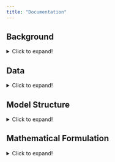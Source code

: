 ```yaml
---
title: "Documentation"
---
```


## Background

<details>
<summary>Click to expand!</summary>

The Grid Optimized Operation Dispatch (GOOD) model was developed by Prof. Alan Jenn to investigate the impact of transportation electrification policies on the electric grid. The first version of the GOOD model relied on a combination of R (pre- and post-processing data) and GAMS (optimization). The present version is open source leveraging Python’s object-oriented programming structure and host of third-party libraries. The model uses Pyomo, a Python optimization package enabling LP, MIP, NLP, and a variety of other problem types.

### Purpose & Target User Group
The model is intended for researchers and policy makers to assess the impact of transportation decarbonization policies on the electric grid. It enables to conduct independent analysis within common modeling framework and shared data inputs to better evaluate the outcomes of different policy approaches.

### Prior Work & Use
The model has been used by Prof. Alan Jenn in prior work, including:

- Alan Jenn. "Emissions of electric vehicles in California's transition to carbon neutrality." Applied Energy. (2023). [DOI](https://doi.org/10.1016/j.apenergy.2023.120974)
- Wanshi Hong, Alan Jenn, and Bin Wang. "Electrified autonomous freight benefit analysis on fleet, infrastructure and grid leveraging Grid-Electrified Mobility (GEM) model.” Applied Energy. (2023) [DOI](https://doi.org/10.1016/j.apenergy.2023.120760)
- Yanning Li, Xinwei Li, and Alan Jenn. "Evaluating the emission benefits of shared autonomous electric vehicle fleets: A case study in California." Applied Energy. (2022). [DOI](https://doi.org/10.1016/j.apenergy.2022.119638)
- Fan Tong, Derek Wolfson, Alan Jenn, Corinne D. Scown, and Maximilian Auffhammer. "Energy consumption and charging load profiles from long-haul truck electrification in the United States." Environmental Research: Infrastructure and Sustainability 1, no. 2 (2021). [DOI](https://doi.org/10.1088/2634-4505/ac186a)
- Fan Tong, Alan Jenn, Derek Wolfson, Corrine Scown, Maximilian Auffhammer. “Health and Climate Impacts from Long-Haul Truck Electrification.” Environmental Science & Technology. (2021). [DOI](https://doi.org/10.1021/acs.est.1c01273)
- Colin JR Sheppard, Alan T. Jenn, Jeffery Buyers Greenblatt, Gordon S. Bauer, and Brian F. Gerke. “Private Versus Shared, Automated Electric Vehicles for US Personal Mobility: Energy Use, Greenhouse Gas Emissions, Grid Integration and Cost Impacts.” Environmental Science & Technology. (2021). [DOI](https://doi.org/10.1021/acs.est.0c06655)
- Alan Jenn, Kyle Clark-Sutton, Michael P. Gallaher, and Jeffrey Petrusa. “Environmental impacts of extreme fast charging.” Environmental Research Letters. (2020). [DOI](https://doi.org/10.1088/1748-9326/ab9870)
- Colin JR Sheppard, Gordon S. Bauer, Brian F. Gerke, Jeffery B. Greenblatt, Alan T. Jenn, and Anand R. Gopal. “A joint optimization scheme for the planning and operations of shared, autonomous, electric vehicle fleets serving mobility on demand”. Transportation Research Record (2019), pp. 1–19. [DOI](https://doi.org/10.1177/0361198119838270)

</details>

## Data
<details>
<summary>Click to expand!</summary>

### Data Sources

The model leverages data from the Environmental Protection Agency’s (EPA) [Emissions & Generation Integrated Database (eGRID)](https://www.epa.gov/egrid), [National Electric Energy Data System (NEEDS)](https://www.epa.gov/power-sector-modeling/national-electric-energy-data-system-needs) database, and [Power Sector Modeling Platform Using IPM](https://www.epa.gov/power-sector-modeling/2023-reference-case). The databases provide the portfolio of generators, their corresponding emission factors, and the capacity and cost of different generation resources for capacity expansion planning. Most of the input parameters are contained within eGRID and NEEDS.

#### eGRID
There is one input from eGRID: power plant characteristics.

**File: egrid2020_data_plants.csv**

This file contains attribute information about power plants in the US. Location information of interest includes:
- `UTLSRVNM` = utility
- `NERC` = NERC region
- `SUBRGN` = NEMS region
- `FIPSST` = State (FIPS code)
- `FIPSCNTY` = County (FIPS code)
- `LAT` = Latitude coordinates
- `LON` = Longitude coordinates
- `PLPRMFL` = Primary fuel
- `PLNOXRTA` = Annual emissions rate of NOx [lb/MWh]
- `PLSO2RTA` = Annual emissions rate of SO2 [lb/MWh]
- `PLCO2RTA` = Annual emissions rate of CO2 [lb/MWh]
- `PLCH4RTA` = Annual emissions rate of CH4 [lb/MWh]
- `PLN2ORTA` = Annual emissions rate of N2O [lb/MWh]

#### NEEDS
There are two primary files for NEEDS: power plant characteristics by IPM region and inter-IPM region transmission capacity and cost.

**File: needs_v617_parsed.csv**

This file contains attribute information about power plants in the US including:
- `RegionName` = IPM region
- `StateName` = State
- `CountyName` = County
- `PlantType` = Plant Type
- `FuelType` = Fuel Type
- `FossilUnit` = Indicator for fossil plant
- `Capacity` = Plant power capacity [MW]
- `Firing` = Type of firing system in coal plants
- `Bottom` = Type of bottom ash in coal plants
- `EMFControls` = Emission factor controls in coal plants
- `FuelCostTotal` = Annual cost of fuel [$]
- `FuelUsedTotal` = Annual volume of fuel used [MMBtu]
- `VOMCostTotal` = Cost of variable operations and maintenance [$/MWh]

Firing, Bottom, and EMFControls are necessary to pair with a separate dataset to get an approximation of the particulate emissions from coal plants.

The eGrid and NEEDS files can be merged via the ORISPL (in eGRID) and ORISCode (in NEEDS) columns, referring to the ORIS ID that is a standardized index for power plants in the United States.

**File: needs_v6_transmission.csv**

This file contains all information related to the parameters *c<sup>transCost</sup>* and *c<sup>transCap</sup>*. All combination of regions that have some capacity or transmission tariff (wheeling costs) are contained within this file. One important thing to note is that the transmission values are not symmetrical, capacity in one direction does not necessarily mean that the same capacity exists in the other direction.

### Data Parsing

#### Understanding fuel types
There are several different columns across the two datasets that provide indicators for what type of fuel a power plant uses to generate electricity. This isn’t entirely straightforward because a power plant can have multiple units or generators, and they may not always use the same fuel. For example, you could have a coal plant that has an oil generator backup (since this can be used to provide on-site power, or to even assist in the startup of the primary boiler). For the most part, the PLPRMFL provides the best sense of this, as it designates the dominant fuel as the primary fuel type for a power plant. However, there are sometimes reporting exemptions for power plants under a certain size, or if they have been exempted from emissions reporting through legacy policies - leading to a few instances of blank fuel types in the eGRID dataset. We can fix these by examining the plant categories in the NEEDS dataset and parsing in the correct fuel type.

#### Fixing fuel costs
For all thermal generators, fuel costs (‘dispatch costs’) are not directly included within the dataset. They are calculated by combining total annual fuel cost, total annual fuel used, and heat rate to produce a cost per MWh.

![Fuel Cost Equation](https://latex.codecogs.com/svg.image?%7Bfuelcost%7D=%5Cleft(%5Cfrac%7BFuelCostTotal%7D%7BFuelUsedTotal%7D%5Cright)%5Ctimes%7BHeatRate%7D)

The fuel costs are further modified to account for generators with $0 fuel costs. First, for simplicity, we set the fuel costs of hydro and pumped storage to 0 and aim to modify constraints on water supply directly through constraints. Second, fossil plants that have reported costs of \$0 for their fuel supply we assign costs of fuel equal to the average cost of the same fuel within the same IPM region (accounting for inter-regional variability in fuel costs). Fuel costs are assigned by sampling the distribution of costs from neighboring regions for the same generator type and mapping the distribution sample to the $0 generators. The sample is grouped by location, generator type, and plant capacity to capture differences in costs due to capacities (e.g., economies of scale). This approach ensures the economic dispatch operation of the model is tied more closely to capacity of plants. If the sampling did not include capacity, then high capacity, $0 generators may have a low-capacity generator cost applied, which would not accurately reflect the different operating conditions due to capacity.

#### Fixing emission rates
Many non-combustion plants have reported emission rates in the eGRID dataset typically due to on-site backup generators. To simplify, the emissions are simply set to 0 for these generators. For fossil plants that do not have information on emission rates, we set emissions to be equivalent to the average plant of the same fuel type with a similar overall capacity and heat rate.

**File: c01s01.pdf - c01s11.pdf**
These series of files provide information on particulate emission rates of different types of plants and allow us to supplement the emissions rates tracked by eGRID with additional information on condensable PM emissions rates. Each .pdf file contains information on the emissions associated with corresponding fuel types, broken down by specific attributes of each generator. The modifications look something like:

#### Aggregating generators
The raw data includes ~19,000 generators across the IPM regions. Including all generators in the model would cause the model to grow exponentially in size and become intractable to solve. To correct this, the generators are aggregated by IPM region grouped around heat rate, emissions rate, and fuel cost. In order retain model fidelity, generators are not aggregated into a single unit or type; for example, all combined cycle natural generators are combined into a single unit within the region. Prior model versions have settled around 5,000 generators across all US IPM regions as the appropriate amount of ensure model tractability and fidelity of results.

Presently, the raw data is condensed to 5,000 generators by creating a node-link graph from each IPM region where each generator is a node and assigning the heat rate, emissions rate, and cost as node characteristics. In general, this approach applies k-means clustering to a graph.  Within the link component,  the ‘distance’ or difference between each nodal element is calculated between the source and target. Next, a weighted distance (difference) function is used to compose all the nodal characteristics into a single metric – ‘weighted distance’. The weighted distance is,

![Weighted Distance Equation](https://latex.codecogs.com/svg.image?%5CLARGE%20e%5E%7B-%5Cleft%5Bw_1%5Ctimes%5Cfrac%7Blink_%7Bemissionsrate%7D%7D%7Blimit_%7Bemissionsrate%7D%7D&plus;w_2%5Ctimes%5Cfrac%7Blink_%7Bheatrate%7D%7D%7Blimit_%7Bheatrate%7D%7D&plus;w_3%5Ctimes%5Cfrac%7Blink_%7Bfuelcost%7D%7D%7Blimit_%7Bfuelcost%7D%7D%5Cright%5D%7D)

where *w<sub>1</sub>*, *w<sub>2</sub>*, and *w<sub>3</sub>* are equal to 1. The links are filtered by setting the maximum ‘distance’ or difference for each metric (emissions rate = 2,000; heat rate = 2,000; fuel costs = 10). The filtering enables a user to flexibly set the limits for which generators should be linked together in each graph. Once the links are filtered, the communities are found using the weighted distance values calculated; communities are groupings of nodes like clusters of data points used in traditional k-means analysis. The communities are found using the networkx.greedy_modularity_communities where weight is set the ‘weighted_distance’. The weighting determines which links should be prioritized when identifying a community. Thus, if the weights (*w<sub>1</sub>*, *w<sub>2</sub>*, and *w<sub>3</sub>*) are changed then a community will be formed that reflects either emissions rate, heat rate, or fuel cost more. For example, if a user wants is performing a model run that requires more specific emissions results, they will decrease the weight placed emissions rate as the exponential decay function will minimize the impact of higher weights and increase the impact of lower weights. The number of communities can be adjusted by changing the resolution. To reached ~5,000 generators, the resolution is set to 1.1.

#### Power Sector Modeling Platform
The Power Sector Modeling Platform provides multiple datasets:

- **File: Table 4-39 Wind Generation Profiles in EPA Platform v6.csv**
This file contains capacity factor information for wind turbines in kWh generation per MW of capacity. This information is broken down by IPM region, resource group, month, day of the month, and hour. This provides information on c^windCF.
- **File: table_2-2_load_duration_curves_used_in_epa_platform_v6.csv**
This file contains information on the demand loads in each IPM region, broken down by month, day, and hour of the year. This provides information on c^demandLoad.
- **File: table_4-38_onshore_regional_potential_wind_capacity_mw_by_trg_and_cost_class_in_epa_platform_v6.csv**
This file contains information on the maximum available wind resource (MW) broken down by IPM region, resource group, and cost class. This provides information on c^windMax.
- **File: table_4-40_capital_cost_adder_for_new_onshore_wind_plants_in_epa_platform_v6.csv**
This file contains information on the capital cost of installing new wind resources ($/MW) broken down by IPM region, resource group, and cost class. This provides information on c^windCost.
- **File: table_4-41_solar_photovoltaic_regional_potential_capacity_mw_by_resource_and_cost_class_in_epa_platform_v6.csv**
This file contains information on the maximum available source resource (MW) broken down by IPM region, resource group, and cost class. This provides information on c^solarMax.
- **File: table_4-43_solar_photovoltaic_generation_profiles_in_epa_platform_v6.csv**
This file contains capacity factor information for solar PV in kWh generation per MW of capacity. This information is broken down by IPM region, resource group, month, day of the month, and hour. This provides information on c^solarCF.
- **File: table_4-44_capital_cost_adder_for_new_solar_pv_plants_in_epa_platform_v6.csv**
This file contains information on the capital cost of installing new solar resources ($/MW) broken down by IPM region, resource group, and cost class. This provides information on c^solarCost.
- **File: Table 3-23 State Power Regulations included in EPA Platform v6.pdf**
This file contains state-level regulations that provide guidance for formation of constraints that allow for the GOOD model to reflect restrictions on operations of power generation units throughout the country. Different constraints are likely needed to capture the variety of regulations.

</details>

## Model Structure
<details>
<summary>Click to expand!</summary>

The GOOD Model leverages the object-oriented structure of Python. Using Pyomo, the model reflects the mathematical formulation—sets, parameters, variables, objectives, and constraints—as Pyomo objects. The model will still utilize Pyomo components—sets, parameters, variables, objective, and constraints. Importantly, all Pyomo does is write a `.lp` file that is passed to a solver (i.e., CBC, Gurobi, HiGHS, etc.). The solver is the component which finds the optimal solution while Pyomo serves as the interface to it. Solvers are either free (CBC, GLPK, HiGHS) or require a commercial license (Gurobi). As this model intends to be open source, it will use a free solver. If a user has access to a commercial solver, they can easily insert it into the model.

### Data Input Pre-processing
Dependencies:
- `pandas`
- `numpy`
- `networkx`
- `json`

### Optimization
Modules:
- `opt_model.py`
- `RegionNode.py`
- `Generator.py`
- `Solar.py`
- `Wind.py`
- `Storage.py`
- `Load.py`
- `Transmission.py`

Dependencies:
- `Pyomo`

The model structure reflects a node-link graph where the nodes are each region, and the links are the transmission lines connecting the regions. Structuring the model as a graph better reflects the physical architecture of the electric grid, and it more easily enables the use of Python objects. The model includes seven objects stored within a similarly named module:

- `RegionNodes`
- `Transmission`
- `Generators`
- `Solar`
- `Wind`
- `Storage`
- `Load`

The objects are accessed by the optimization module (`opt_model.py`). The class parses the data, instantiates the model, creates the region and transmission objects, collects the parameters, variables, objectives, and constraints created in the objects, solves the model, and returns the results (Figure 1).

![GOOD Model structure diagram](good_structure.png)

RegionNodes and Transmission are the primary objects through which the other objects are accessed. Mirroring the mathematical formulation and the physical representation of the grid, each region hosts generators, solar, wind, storage, and load. Pyomo model components (sets, parameters, variables, objective, constraints) are created for each RegionNode by the corresponding object – Generator, Solar, Wind, Storage, or Load. For example, the Generator class handles the generator capacity and cost data translating each into parameters, the generation decision variable, the generation term for the objective function, and generation-specific constraints. A similar process is completed for the Link objects.

Generalizing the model attributes in this way enables more flexible and extensible modeling for future needs. For instance, a user could model specific managed charging approaches or other demand response strategies by adjusting data inputs to the Load class or add a completely new object to handle load modification. Either change could be implemented without significantly impacting other parts of the model.

### Diagnostics
Module:
- `diagnostics.py`

Dependencies:
- `pandas`
- `numpy`
- `matplotlib.pyplot`
- `seaborn`

To validate the model, there are four diagnostic metrics used to compare baseline outputs:
- Total kWh generated
- Total CO2e emitted
- Annual fuel mix
- Supply-demand balancing

The metrics used 2021 data as the baseline from eGRID and NEEDs. The diagnostics metrics are found on [Historical eGRID Data](https://www.epa.gov/egrid/historical-egrid-data):
- Total kWh generated: Summary Tables (xlsx) Table 2
- Total CO2e emitted: Summary Tables (xlsx) Table 1 & Table 2
- Annual fuel mix: Summary Tables (xlsx) Table 2, row 31 ('Generation Resource Mix (percent)')

### Results Processing
Modules:
- `opt_model.py`

Dependencies:
- `matplotlib.pyplot`
- `plotly`
- `pandas`

Model results are generated in the `results()` function within each object—`Generator`, `Solar`, `Wind`, `Storage`, and `Transmissions`. `RegionNode` calls the `results()` function for the region-specific objects. All results are gathered within `opt_model` and appended to the node-link graph data input. Results are accessed via `<variable_assigned_to_model>.results[<region_name>]`.

To enable ease of analysis and use, the module generates the raw results as a `.csv` or `.json` and provides a series of summary plots that can be directly included in a report and examined locally using `plotly` via `streamlit`. The module allows the user to return all plots by region, balancing authority, or state. The default plots display results nationally. The plots included:
- Generation mix
  - Hourly mix as a stacked line plot
  - Annual mix by region as a stacked bar chart
- Emissions rate
  - Hourly mix as a stacked line plot
  - Annual mix by region as stacked bar chart
  - Annual CO2e by region as a shaded map
- Stationary storage operating curve
  - Charged & discharge curve as a line chart by region
- Map of new solar and wind capacity
  - Circles mapped to region varied by size to reflect built capacity

</details>

## Mathematical Formulation
<details>
<summary>Click to expand!</summary>

The mathematical formulation is defined in part by the input data; however, it still reflects still reflects the node-link graph that form the basis of the code structure. There is some balance to this as we think about the generalizability of the model versus what is dictated by the data, we are using so keep this in mind as you consider the model.

### 4.1 Sets

- *g*: Set of all generators. {n~10<sup>3</sup>}
  - *hydro*: A subset of *g*, representing the set of hydroelectric generators.
- *wrc*: Wind resource classes. {n~10<sup>1</sup>}
- *src*: Solar resource classes. {n~10<sup>1</sup>}
- *cc*: Cost classes.
- *t*: Time periods represented in the model, defaulting to hourly. {n~10<sup>3</sup>}
- *r*: Set of regions used in the model, defaulting to IPM regions in most versions. {n~10<sup>2</sup>}
  - *o*, *p*: Alias set of *r*, used for bookkeeping purposes when you need to use the same sets more than once in a single equation (i.e., for transmission when you need to represent "from" and "to").

Importantly, *r* is represented as each RegionNode object and is not used as a typical index set. Instead, region-specific parameters, decision variables, objective terms, and constraints are created. The pyomo object names contain each region name. For example, the generation decision variable is names model.[r]\_generation where r is the name of the IPM region. When reviewing the parameters, objective function, and constraints, *r* should be interpreted as an object whereas all other sets can be interpreted as traditional sets.

*wrc* and *src* reflect the quality –  “really good”, “good”, “okay”, “somewhat bad”, “really bad” and amount of solar irradiation and wind resources. The input data provide distinctions for capacity factors, costs of generation, and transmission costs for different classes of these resources in each of the regions, thus giving much more accurate representation of renewable resources.

Within the model, the sets are represented as the model object name – *model* – followed by the set name. For example, the time set is *model.t*.

There are several additional sets that can be incorporated depending on the scenario needs:

- *d*: different set of time periods represented in the model, defaulting to daily. This has been primarily used to represent constraints for charge management where EV load demands have to be fulfilled at a daily level. (this is one area to think about carefully when generalizing) {n~10<sup>2</sup>}
- *s*: set of regions used in the model corresponding to states (usually for policy constraints) {n~10<sup>2</sup>}
- *gtor<sub>g,r<sub>*: 2-dimensional set mapping generators *g* to regions *r*
- *gtos<sub>g,s<sub>*: 2-dimensional set mapping generators *g* to states *s*
- *ttod<sub>t,d<sub>*: 2-dimensional set mapping time period (hours) *t* to time period (days) *d*

### 4.2 Parameters

- *c<sub>r,g</sub><sup>genCost</sup>*: the cost to generate a unit of power from generator *g* in region *r* [$/MW]
- *c<sub>r,g</sub><sup>genMax</sup>*: the maximum generation capacity of generator *g* in region *r* [MW]

#### Transmission:
- *c<sub>r,o</sub><sup>transCost</sup>*: the wheeling costs associated with transmitting power from region *r* to region *o* [$/MW]
- *c<sub>r,o</sub><sup>transCap</sup>*: the maximum transmission capacity between regions *r* and *o* [MW]
- *c<sup>transLoss</sup>*: the losses associated with transmitting power between regions; in this model, it is fixed regardless of distance [unitless fraction]

#### Solar:
- *c<sub>r,src</sub><sup>solarCap</sup>*: the existing capacity of solar generation of a specific resource class *src* in region *r* [MW]
- *c<sub>r,src</sub><sup>solarMax</sup>*: the maximum solar capacity of specific resource class *src* and cost class *cc* in region *r* [MW]
- *c<sub>r,src,cc</sub><sup>solarCost</sup>*: the cost of new solar capacity of specific resource class *src* in region *r* [$/MW]
- *c<sub>r,src,t</sub><sup>solarCF</sup>*: the capacity factor of solar generators of a specific resource class *src* in region *r* in a given time period *t* [unitless fraction]
- *c<sub>r,src</sub><sup>solarTransCost</sup>*: the cost to build transmission for new solar capacity of a specific resource class *src* in region *r* [$/MW]

#### Wind:
- *c<sub>r,wrc</sub><sup>windCap</sup>*: the existing capacity of wind generation of a specific resource class *wrc* in region *r* [MW]
- *c<sub>r,wrc,cc</sub><sup>windMax</sup>*: the maximum wind capacity of specific resource class *wrc* and cost class *cc* in region *r* [MW]
- *c<sub>r,wrc,cc</sub><sup>windCost</sup>*: the cost of new wind capacity of specific resource class *wrc* and cost class *cc* in region *r* [$/MW]
- *c<sub>r,wrc,t</sub><sup>windCF</sup>*: the capacity factor of wind generators of a specific resource class *wrc* in region *r* in a given time period *t* [unitless fraction]
- *c<sub>r,wrc</sub><sup>windTransCost</sup>*: the cost to build transmission for new wind capacity of a specific resource class *wrc* in region *r* [$/MW]

#### Storage:
- *c<sub>r</sub><sup>storCap</sup>*: the maximum storage capacity of storage assets in region *r* [MWh]
- *c<sup>storLoss</sup>*: the roundtrip efficiency of energy going through storage [unitless fraction]
- *c<sup>storFlowCap</sup>*: the maximum amount of power relative to its capacity that storage can either charge or discharge [unitless fraction]

#### Load:
- *c<sub>r,t</sub><sup>demandLoad</sup>*: the baseload demand for energy in region *r* in time period *t* [MWh]
- *c<sub>r,t</sub><sup>evLoad</sup>*: the demand from charging EVs in region *r* in time period *t* [MWh]
- *c<sub>r,d</sub><sup>evFixedLoad</sup>*: the aggregate daily demand from charging EVs in region *r* over time period *d* [MWh]

#### Policy:
- *c<sub>r</sub><sup>RPS</sup>*: the Renewable Portfolio Standard requirements for renewable generation in a given year in region *r* [unitless fraction]
- *c<sub>s</sub><sup>importLimit</sup>*: the maximum import of electricity into a specific state [MWh]
- *c<sub>s</sub><sup>pollutionLimit</sup>* (placeholder for cross-state pollution): the maximum limit of pollution emitted in region *s* (can represent multiple pollutants if needed - another index would be needed probably) [mass]

### Decision Variables<sub></sub><sup></sup>
- *x<sub>r,g,t</sub><sup>gen</sup>*: for each generator *g*, this variable determines how much energy is being produced in each time period *t* in region *r*. The units are technically Megawatts [MW] but, conveniently when *t* is defined as an hourly period, the amount *x<sub>gen</sub>* also represents the energy produced in that time period [MWh] (since you are multiplying by 1 hour).
- *x<sub>r,o,t</sub><sup>trans</sup>*: this variable tells us the power being sent in a transmission line from region *r* to region *o* during time period *t* [MW].
- *x<sub>r,src,cc</sub><sup>solarNew</sup>*: the amount of new solar generation capacity to add of a specific solar resource class *src* in region *r* [MW].
- *x<sub>r,wrc,cc</sub><sup>windNew</sup>*: the amount of new wind generation capacity to add of a specific wind resource class *wrc* in region *r* [MW].
- *x<sub>r,t</sub><sup>storSOC</sup>*: the aggregate state-of-charge of storage in a region *r* in time period *t* [MWh].
- *x<sub>r,t</sub><sup>storCharge</sup>*: the amount of power from the grid used to charge storage in region *r* in time period *t* [MW].
- *x<sub>r,t</sub><sup>storDischarge</sup>*: the amount of power discharged by storage to the grid in region *r* in time period *t* [MW].

Possible additions:

- *x<sub>r,t</sub><sup>evLoad</sup>*: the charging demand from electric vehicles in a region *r* in time period *t*. This is only a decision variable in scenarios where we allow an operator to do managed charging (hence controlling the total load that the grid must satisfy) - otherwise, this variable would be represented as a fixed parameter (when smart charging is "turned off") [MW].
- V2G representation: More nuanced storage representation (instead of aggregating storage within a region, hence assuming uniformity of the storage resource) - but this could dramatically increase computational complexity.

### Objective Function

This objective function minimizes the cost to operate (dispatch) and build out (capacity expansion) of the bulk power system.

![Objective Function](https://latex.codecogs.com/svg.image?%5Csum_r%7B%5Csum_g%7B%5Csum_t%20x%5E%7Bgen%7D_%7Br,g,t%7Dc%5E%7BgenCost%7D_%7Br,g%7D%7D%7D&plus;%5Csum_r%7B%5Csum_o%7B%5Csum_t%20x%5E%7Btrans%7D_%7Br,o,t%7Dc%5E%7BtransCost%7D_%7Br,o%7D%7D%7D%5C%5C&plus;%5Csum_r%7B%5Csum_%7Bsrc%7D%7B%5Csum_%7Bcc%7D%7Bx%5E%7BsolarNew%7D_%7Br,src,cc%7D%5Cleft(c%5E%7BsolarCost%7D_%7Br,src,cc%7D&plus;c%5E%7BsolarTransCost%7D_%7Br,src%7D%5Cright)%7D%7D%7D&plus;%5Csum_r%7B%5Csum_%7Bwrc%7D%7B%5Csum_%7Bcc%7D%7Bx%5E%7BwindCost%7D_%7Br,wrc,cc%7D%5Cleft(c%5E%7BwindCost%7D_%7Br,wrc,cc%7D&plus;c%5E%7BwindTransCost%7D_%7Br,wrc%7D%5Cright)%7D%7D%7D)

There are two key items to note:
- Set *r* is present within the formulation, but is not directly present the code as described in 4.1
- Dispatch and capacity are going to be in vastly different units - but at the end of the day solar capacity only really cares about its comparative cost to wind capacity (due to the constraints we use later on).

Additional components can be added to the objective to model different policy scenarios, load modification schemes, such as EV V2G, and potentially other elements provided they are related to EVs and transportation electrification:
- Carbon pricing
- Pollution pricing (data is available for this)
- Economic capacity expansion
  - Storage capacity costs
- EV V2G generation - may not necessarily belong in the objective function (depending on how we want to set things up)
- New transmission capacity

### Constraints
All constraints applied in the model.

#### Energy Balance

![Energy Balance](https://latex.codecogs.com/svg.image?%5Csum_%7Br%7D%5Csum_%7Bg%7D%5Csum_%7Bt%7Dx%5E%7Bgen%7D_%7Br,g,t%7D&plus;%5Csum_%7Br%7D%5Csum_%7Bsrc%7D%5Csum_%7Bcc%7D(x%5E%7BsolarNew%7D_%7Br,src,cc%7D&plus;c%5E%7BsolarCap%7D_%7Br,src,cc%7D)c%5E%7BsolarCF%7D_%7Br,src,t%7D&plus;%5C%5C%5Csum_%7Br%7D%5Csum_%7Bwrc%7D%5Csum_%7Bcc%7D(x%5E%7BwindNew%7D_%7Br,wrc,cc%7D&plus;c%5E%7BwindCap%7D_%7Br,wrc,cc%7D)c%5E%7BwindCF%7D_%7Br,wrc,t%7D&plus;%5Csum_%7Bo%7D%5Csum_%7Br%7D%5Csum_%7Bt%7Dx%5E%7Btrans%7D_%7Br,o,t%7Dc%5E%7BtransLoss%7D%5C%5C-%5Csum_%7Br%7D%5Csum_%7Bp%7D%5Csum_%7Bt%7Dx%5E%7Btrans%7D_%7Br,t,p%7D-%5Csum_%7Br%7D%5Csum_%7Bt%7Dc%5E%7Bload%7D_%7Br,t%7D%5Cge%200%5C;%5Cforall%5C;(r,t))

This constraint forces generation to (at least) match load. Dispatchable generation is fairly straightforward and represented by *x<sup>gen</sup>*. Renewable resources are automatically dispatched based on their capacity and corresponding capacity factors. Lastly, transmission is handled by two terms relative to region “r”: everything going into *r* is represented by the *x<sub>r,o,t</sub><sup>trans</sup>* term and everything going out of *r* is represented by the *x<sub>r,p,t</sub><sup>trans</sup>* term. Demand is divided into baseload demand and EV charging demand, both of which are fixed over the course of a full year.

##### Energy Balance (Smart Charging)

![Energy Balance Smart Charging](https://latex.codecogs.com/svg.image?%5Csum_%7Br%7D%5Csum_%7Bg%7D%5Csum_%7Bt%7Dx%5E%7Bgen%7D_%7Br,g,t%7D&plus;%5Csum_%7Br%7D%5Csum_%7Bsrc%7D%5Csum_%7Bcc%7D(x%5E%7BsolarNew%7D_%7Br,src,cc%7D&plus;c%5E%7BsolarCap%7D_%7Br,src,cc%7D)c%5E%7BsolarCF%7D_%7Br,src,t%7D&plus;%5C%5C%5Csum_%7Br%7D%5Csum_%7Bwrc%7D%5Csum_%7Bcc%7D(x%5E%7BwindNew%7D_%7Br,wrc,cc%7D&plus;c%5E%7BwindCap%7D_%7Br,wrc,cc%7D)c%5E%7BwindCF%7D_%7Br,wrc,t%7D&plus;%5Csum_%7Bo%7D%5Csum_%7Br%7D%5Csum_%7Bt%7Dx%5E%7Btrans%7D_%7Br,o,t%7Dc%5E%7BtransLoss%7D%5C%5C-%5Csum_%7Br%7D%5Csum_%7Bp%7D%5Csum_%7Bt%7Dx%5E%7Btrans%7D_%7Br,t,p%7D-%5Csum_%7Br%7D%5Csum_%7Bt%7D%5Cleft(c%5E%7Bload%7D_%7Br,t%7D&plus;x%5E%7BevLoad%7D_%7Br,t%7D%5Cright)%5Cge%200%5C;%5Cforall%5C;(r,t))

This constraint is an alternative scenario to the original Energy Balance Constraint, the only difference being that the charging demand term is no longer fixed and is instead represented as a decision variable. This means that the operator can adjust the demand to best meet the requirements of the grid.

##### Energy Balance (EV Load)

![Energy Balance EV Load](https://latex.codecogs.com/svg.image?%5Csum_%7Bt%5Cepsilon%20ttod_%7Bt,d%7D%7D%7Bx%5E%7BevLoad%7D_%7Br,t%7D-c%5E%7BevFixedLoad%7D_%7Br,d%7D%7D%5Cge0;%5Cforall(r,d))

To ensure that some aggregate charging load is met, this constraint requires that the total daily load is fulfilled in situations where managed charging happens (i.e. Energy Balance alternate)--this is what prevents the operator from simply choosing not to charge any of the vehicles and setting *x<sup>evLoad</sup>* to 0. More nuances can be added to this constraint: e.g., further constraints on charging times from travel behavior, etc.

#### Generator Capacity

![Generator Capacity](https://latex.codecogs.com/svg.image?c%5E%7BmaxGen%7D_g-x%5E%7Bgen%7D_%7Bg,t%7D%5Cge%200%5C;%5Cforall%5C;(g,t))

This constraint prevents power plants from producing more power than the rated capacity of the generator.

#### Storage
##### Storage Capacity

![Storage Capacity](https://latex.codecogs.com/svg.image?c%5E%7BstorCap%7D-x%5E%7BstorSOC%7D_%7Br,t%7D%5Cge%200;%5Cforall(r,t))

This constraint prevents storage units from storing more energy than the rated capacity of the storage system.

##### Storage State-of-Charge

![Storage SOC](https://latex.codecogs.com/svg.image?x%5E%7BstorSOC%7D_%7Br,t%7D-x%5E%7BstorSOC%7D_%7Br,t-1%7D-x%5E%7BstorCharge%7D_%7Br,t-1%7Dc%5E%7BstorLoss%7D&plus;x%5E%7BstorDischarge%7D_%7Br,t-1%7D=0%5C;%5Cforall%5C;(r,t))

This constraint balances the storage state-of-charge in each time period. It states that the SOC can be calculated by taking the previous time period’s SOC, adding the energy from charging the battery and subtracting the energy discharged from the battery in the same time period. Note that the storage will never choose to charge/discharge at the same time due to the roundtrip efficiency loss (which will ultimately increase the cost in the objective function).

##### Storage Flow Limits (Charging)

![Storage Flow Charging](https://latex.codecogs.com/svg.image?c%5E%7BstorCap%7Dc%5E%7BstorFlowCap%7D-x%5E%7BstorCharge%7D_%7Br,t%7D%5Cge%200;%5Cforall(r,t))

This constraint prevents storage units from charging faster than their max charge rate.

##### Storage Flow Limits (Discharging)

![Storage Flow Discharging](https://latex.codecogs.com/svg.image?c%5E%7BstorCap%7Dc%5E%7BstorFlowCap%7D-x%5E%7BstorDischarge%7D_%7Br,t%7D%5Cge%200;%5Cforall(r,t))

This constraint prevents storage units from discharging faster than their max discharge rate.

#### Renewable Resource Capacity

![Solar Cap](https://latex.codecogs.com/svg.image?c%5E%7BsolarMax%7D_%7Br,src,cc%7D-x%5E%7BsolarNew%7D_%7Br,src,cc%7D%5Cge%200;%5Cforall(r,src,cc))

This constraint prevents more solar capacity being built than a given region can host.

![Wind Cap](https://latex.codecogs.com/svg.image?c%5E%7BwindMax%7D_%7Br,wrc,cc%7D-x%5E%7BwindNew%7D_%7Br,wrc,cc%7D%5Cge%200;%5Cforall(r,wrc,cc))

This constraint prevents more wind capacity being built than a given region can host.

#### Policy Constraints
##### Renewable Portfolio Standards

![RPS](https://latex.codecogs.com/svg.image?%5Csum_t%7B%5Csum_%7Bsrc%7D%7B%5Csum_%7Bwrc%7D%7B%5Cleft(%5Cleft(x%5E%7BsolarNew%7D_%7Br,src%7D&plus;c%5E%7BsolarCap%7D_%7Br,src%7D%5Cright)c%5E%7BsolarCF%7D_%7Br,t,src%7D&plus;%5Cleft(x%5E%7BwindNew%7D_%7Br,src%7D&plus;c%5E%7BwindCap%7D_%7Br,src%7D%5Cright)c%5E%7BwindCF%7D_%7Br,t,src%7D%5Cright)%7D%7D%7D-c%5E%7BRPS%7D_%7Br%7D%5Csum_%7Bt%7D%7B%5Csum_%7Bg%5Cepsilon%20gtor_%7Bg,r%7D%7D%7Bx%5E%7Bgen%7D_%7Bg,t%7D%7D%7D%5Cge0;%5Cforall%20r)

This is an important constraint for capacity expansion (non-economic based). This accounts for state-level RPS policies that require a certain percentage (*c<sup>RPS</sup>*) of total generation to come from renewable sources. Constraint is not presently included in the model.

##### Electricity Imports

![Import limits](https://latex.codecogs.com/svg.image?c%5E%7BimportLimit%7D_%7Bs%7D-%5Csum_%7Br,t,s%7Dx%5E%7Btrans%7D_%7Br,t,s%7D%5Cge0;%5Cforall%20s)

Some states have limits on electricity imports (especially for RPS), which we can represent with this constraint. This constraint is not presently included in the model.

</details>